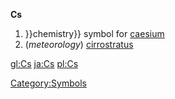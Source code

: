 '''Cs'''

# }}chemistry}} symbol for [[caesium]]
# (''meteorology'') [[cirrostratus]]
[[Category:Symbols]]
[[gl:Cs]]
[[ja:Cs]]
[[pl:Cs]]